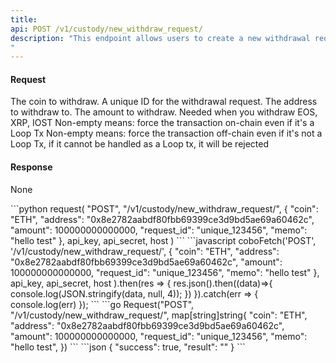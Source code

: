 ```yaml
---
title: 
api: POST /v1/custody/new_withdraw_request/ 
description: "This endpoint allows users to create a new withdrawal request for a specified coin. The request requires authentication and the necessary parameters include the coin, request ID, withdrawal address, and amount. Optional parameters include a memo, force_external, and force_internal. The response will contain information about the newly created withdrawal request.
"
---
```

#### Request
<ParamField body="coin" type="String" required>The coin to withdraw.</ParamField> 
<ParamField body="request_id" type="String" required>A unique ID for the withdrawal request.</ParamField> 
<ParamField body="address" type="String" required>The address to withdraw to.</ParamField> 
<ParamField body="amount" type="Int" required>The amount to withdraw.</ParamField> 
<ParamField body="memo" type="String" >Needed when you withdraw EOS, XRP, IOST</ParamField> 
<ParamField body="force_external" type="String" >Non-empty means: force the transaction on-chain even if it's a Loop Tx</ParamField> 
<ParamField body="force_internal" type="String" >Non-empty means: force the transaction off-chain even if it's not a Loop Tx, if it cannot be handled as a Loop tx, it will be rejected</ParamField> 

#### Response
None

<RequestExample>
```python
request(
    "POST",
    "/v1/custody/new_withdraw_request/",
    {
        "coin": "ETH",
        "address": "0x8e2782aabdf80fbb69399ce3d9bd5ae69a60462c",
        "amount": 100000000000000,
        "request_id": "unique_123456",
        "memo": "hello test"
    },
    api_key, api_secret, host
)
```
```javascript
coboFetch('POST', '/v1/custody/new_withdraw_request/',
        {
            "coin": "ETH",
            "address": "0x8e2782aabdf80fbb69399ce3d9bd5ae69a60462c",
            "amount": 100000000000000,
            "request_id": "unique_123456",
            "memo": "hello test"
        },
        api_key, api_secret, host
    ).then(res => {
        res.json().then((data)=>{
            console.log(JSON.stringify(data, null, 4));
        })
    }).catch(err => {
        console.log(err)
    });
```
```go
Request("POST", "/v1/custody/new_withdraw_request/", map[string]string{
    "coin": "ETH",
    "address": "0x8e2782aabdf80fbb69399ce3d9bd5ae69a60462c",
    "amount": 100000000000000,
    "request_id": "unique_123456",
    "memo": "hello test",
})
```
</RequestExample>

<ResponseExample>
```json
{
  "success": true,
  "result": ""
}
```
</ResponseExample>
